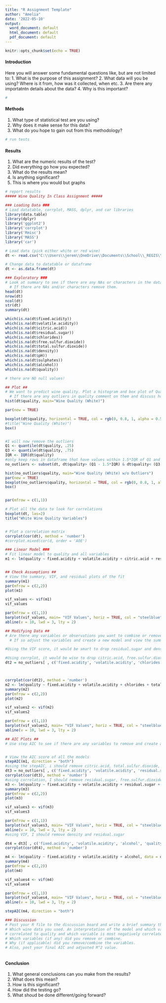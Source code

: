 ```yaml
---
title: "R Assignment Template"
author: "Amelia"
date: '2022-05-10'
output:
  word_document: default
  html_document: default
  pdf_document: default
---
```


```r
knitr::opts_chunk$set(echo = TRUE)
```

#### Introduction 

Here you will answer some fundamental questions like, but are not limited to: 
1. What is the purpose of this assignment?
2. What data will you be using? Where is it from, how was it collected, when etc. 
3. Are there any importatntn details about the data?
4. Why is this important?

```r
#

```


#### Methods 

1. What type of statistical test are you using?
2. Why does it make sense for this data?
3. What do you hope to gain out from this methodology?

```r
# run tests 
```


#### Results 

1. What are the numeric results of the test?
2. Did everything go how you expected?
3. What do the results mean?
4. Is anything significant?
5. This is where you would but graphs

```r
# report results 
##### Wine Quality In Class Assignment ##### 

### Loading Data ### 
# Load datatable, corrplot, MASS, dplyr, and car libraries
library(data.table)
library(dplyr)
library('ggplot2')
library('corrplot')
library('Rmisc')
library('MASS')
library('car')

# Load data (pick either white or red wine)
dt <- read.csv("C:\\Users\\jerem\\OneDrive\\Documents\\School\\_REGIS\\2022-05_Summer\\MSDS660\\Week3\\winequality-white.csv", sep = ";")

# Change data to datatable or dataframe 
dt <- as.data.frame(dt)

### Exploratory ### 
# Look at summary to see if there are any NAs or characters in the dataset. 
  # If there are NAs and/or characters remove them.
head(dt)
nrow(dt)
ncol(dt)
str(dt)
summary(dt)

which(is.na(dt$fixed.acidity))
which(is.na(dt$volatile.acidity))
which(is.na(dt$citric.acid))
which(is.na(dt$residual.sugar))
which(is.na(dt$chlorides))
which(is.na(dt$free.sulfur.dioxide))
which(is.na(dt$total.sulfur.dioxide))
which(is.na(dt$density))
which(is.na(dt$pH))
which(is.na(dt$sulphates))
which(is.na(dt$alcohol))
which(is.na(dt$quality))

# there are NO null values!

## Plot ## 
# We want to predict wine quality. Plot a histogram and box plot of Quality to look for outliers.
  # If there are any outliers in quality comment on them and discuss how you will deal with outliers
hist(dt$quality, main="Wine Quality (White)")

par(new = TRUE)

boxplot(dt$quality, horizontal = TRUE, col = rgb(0, 0.8, 1, alpha = 0.5))
#title("Wine Quality (White)")
box()


#I will now remove the outliers
Q1 <- quantile(dt$quality, .25)
Q3 <- quantile(dt$quality, .75)
IQR <- IQR(dt$quality)
#only keep rows in dataframe that have values within 1.5*IQR of Q1 and Q3
no_outliers <- subset(dt, dt$quality> (Q1 - 1.5*IQR) & dt$quality< (Q3 + 1.5*IQR))

hist(no_outliers$quality, main="Wine Quality (White) w/o Outliers")
par(new = TRUE)
boxplot(no_outliers$quality, horizontal = TRUE, col = rgb(0, 0.8, 1, alpha = 0.5))
box()


par(mfrow = c(1,1))

# Plot all the data to look for correlations
boxplot(dt, las=2)
title("White Wine Quality Variables")


# Plot a correlation matrix
corrplot(cor(dt), method = 'number')
#corrplot.mixed(cor(d, order = 'AOE')

### Linear Model ###
# Fit linear model to quality and all variables
m1 <- lm(quality ~ fixed.acidity + volatile.acidity + citric.acid + residual.sugar + chlorides + free.sulfur.dioxide + total.sulfur.dioxide + density + pH + sulphates + alcohol, data = no_outliers)


## Check Assumptions ## 
# View the summary, VIF, and residual plots of the fit
summary(m1)
par(mfrow = c(2,2))
plot(m1)

vif_values <- vif(m1)
vif_values

par(mfrow = c(1,1))
barplot(vif_values, main= "VIF Values", horiz = TRUE, col = "steelblue", las=2)
abline(v = 10, lwd = 3, lty = 2)

## Modifying Data ## 
# Are there any variables or observations you want to combine or remove based on VIF, p-value, and corrplot?
  # If so adjust the variables and create a new model and view the summary, VIF, and residuals plots.

#Using the VIF score, it would be smart to drop residual.sugar and density as they both have VIF values above 10.

#Using corrplot, it would be wise to drop citric.acid, free.sulfur.dioxide, pH, residual.sugar and sulphates as they all have nearly 0 correlation with quality
dt2 = no_outliers[ , c('fixed.acidity', 'volatile.acidity', 'chlorides', 'total.sulfur.dioxide', 'alcohol', 'quality')]



corrplot(cor(dt2), method = 'number')
m2 <- lm(quality ~ fixed.acidity + volatile.acidity + chlorides + total.sulfur.dioxide + alcohol, data = dt2)
summary(m2)
par(mfrow = c(2,2))
plot(m2)

vif_values2 <- vif(m2)
vif_values2

par(mfrow = c(1,1))
barplot(vif_values2, main= "VIF Values", horiz = TRUE, col = "steelblue", las=2)
abline(v = 10, lwd = 3, lty = 2)

## AIC Plots ## 
# Use step AIC to see if there are any variables to remove and create a new model and view the summary, VIF, and residuals plots (if necessary).


# View the AIC score of all the models
stepAIC(m1, direction = "both")
#using the stepAIC, i should remove citric.acid, total.sulfur.dioxide, chlorides
dt3 = no_outliers[ , c('fixed.acidity', 'volatile.acidity', 'residual.sugar', 'free.sulfur.dioxide', 'density', 'pH', 'sulphates', 'alcohol', 'quality')]
corrplot(cor(dt3), method = 'number')
#using correlation, I should remove residual.sugar, free.sulfur.dioxide, pH, sulphates
m3 <- lm(quality ~ fixed.acidity + volatile.acidity + residual.sugar + free.sulfur.dioxide + density + pH + sulphates + alcohol, data = dt3)
summary(m3)
par(mfrow = c(2,2))
plot(m3)

vif_values3 <- vif(m3)
vif_values3

par(mfrow = c(1,1))
barplot(vif_values3, main= "VIF Values", horiz = TRUE, col = "steelblue", las=2)
abline(v = 10, lwd = 3, lty = 2)
#using VIF, I should remove density and residual.sugar

dt4 = dt3[ , c('fixed.acidity', 'volatile.acidity', 'alcohol', 'quality')]
corrplot(cor(dt4), method = 'number')

m4 <- lm(quality ~ fixed.acidity + volatile.acidity + alcohol, data = dt4)
summary(m4)
par(mfrow = c(2,2))
plot(m4)

vif_values4 <- vif(m4)
vif_values4

par(mfrow = c(1,1))
barplot(vif_values4, main= "VIF Values", horiz = TRUE, col = "steelblue", las=2)
abline(v = 10, lwd = 3, lty = 2)

stepAIC(m4, direction = "both")

### Discussion 
# Post your R file to the discussion board and write a brief summary that includes:
# Which wine data you used. An interpretation of the model and which variable is most positively 
# correlated to quality and which variable is most negatively correlated with quality. 
# Which variables (if any) did you remove or combine. 
# Why (if applicable) did you remove/combine the variables.
# Also, post your final AIC and adjusted R^2 value.



```

#### Conclusion 

1. What general conclusions can you make from the results?
2. What does this mean?
3. How is this significant?
4. How did the testing go?
5. What shoud be done different/going forward?